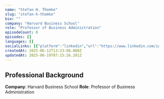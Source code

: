 ```yaml
---
name: "Stefan H. Thomke"
slug: "stefan-h-thomke"
bio: ""
company: "Harvard Business School"
role: "Professor of Business Administration"
episodeCount: 0
episodes: []
languages: []
socialLinks: [{"platform":"linkedin","url":"https://www.linkedin.com/in/stefan-thomke-innovation/"}]
createdAt: 2025-06-12T13:23:08.000Z
updatedAt: 2025-06-19T07:15:26.201Z
---
```


## Professional Background

**Company**: Harvard Business School
**Role**: Professor of Business Administration
